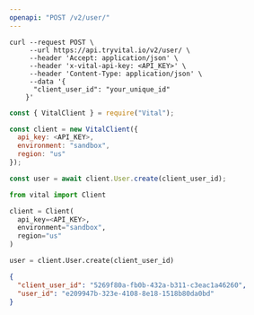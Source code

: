 ```yaml
---
openapi: "POST /v2/user/"
---
```


<RequestExample>

```shell Shell
curl --request POST \
     --url https://api.tryvital.io/v2/user/ \
     --header 'Accept: application/json' \
     --header 'x-vital-api-key: <API_KEY>' \
     --header 'Content-Type: application/json' \
     --data '{
      "client_user_id": "your_unique_id"
    }'

```

```javascript Node
const { VitalClient } = require("Vital");

const client = new VitalClient({
  api_key: <API_KEY>,
  environment: "sandbox",
  region: "us"
});

const user = await client.User.create(client_user_id);
```

```python Python
from vital import Client

client = Client(
  api_key=<API_KEY>,
  environment="sandbox",
  region="us"
)

user = client.User.create(client_user_id)
```

</RequestExample>

<ResponseExample>

```json Response
{
  "client_user_id": "5269f80a-fb0b-432a-b311-c3eac1a46260",
  "user_id": "e209947b-323e-4108-8e18-1518b80da0bd"
}
```

</ResponseExample>
